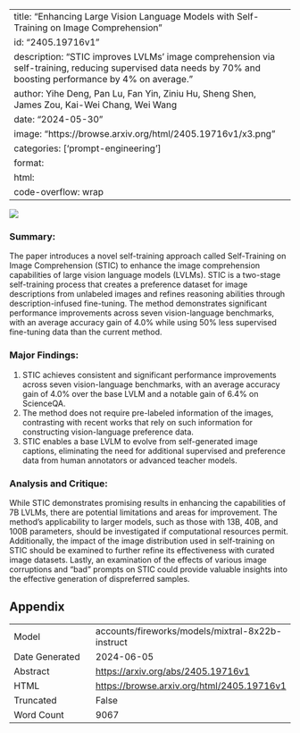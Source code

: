 
---
title: "Enhancing Large Vision Language Models with Self-Training on Image Comprehension"
id: "2405.19716v1"
description: "STIC improves LVLMs' image comprehension via self-training, reducing supervised data needs by 70% and boosting performance by 4% on average."
author: Yihe Deng, Pan Lu, Fan Yin, Ziniu Hu, Sheng Shen, James Zou, Kai-Wei Chang, Wei Wang
date: "2024-05-30"
image: "https://browse.arxiv.org/html/2405.19716v1/x3.png"
categories: ['prompt-engineering']
format:
  html:
    code-overflow: wrap
---

![](https://browse.arxiv.org/html/2405.19716v1/x3.png)

### Summary:

The paper introduces a novel self-training approach called Self-Training on Image Comprehension (STIC) to enhance the image comprehension capabilities of large vision language models (LVLMs). STIC is a two-stage self-training process that creates a preference dataset for image descriptions from unlabeled images and refines reasoning abilities through description-infused fine-tuning. The method demonstrates significant performance improvements across seven vision-language benchmarks, with an average accuracy gain of 4.0% while using 50% less supervised fine-tuning data than the current method.

### Major Findings:

1. STIC achieves consistent and significant performance improvements across seven vision-language benchmarks, with an average accuracy gain of 4.0% over the base LVLM and a notable gain of 6.4% on ScienceQA.
2. The method does not require pre-labeled information of the images, contrasting with recent works that rely on such information for constructing vision-language preference data.
3. STIC enables a base LVLM to evolve from self-generated image captions, eliminating the need for additional supervised and preference data from human annotators or advanced teacher models.

### Analysis and Critique:

While STIC demonstrates promising results in enhancing the capabilities of 7B LVLMs, there are potential limitations and areas for improvement. The method's applicability to larger models, such as those with 13B, 40B, and 100B parameters, should be investigated if computational resources permit. Additionally, the impact of the image distribution used in self-training on STIC should be examined to further refine its effectiveness with curated image datasets. Lastly, an examination of the effects of various image corruptions and "bad" prompts on STIC could provide valuable insights into the effective generation of dispreferred samples.

## Appendix

|          |          |
|----------|----------|
| Model     | accounts/fireworks/models/mixtral-8x22b-instruct       |
| Date Generated     | 2024-06-05       |
| Abstract | [https://arxiv.org/abs/2405.19716v1](https://arxiv.org/abs/2405.19716v1)        |
| HTML     | [https://browse.arxiv.org/html/2405.19716v1](https://browse.arxiv.org/html/2405.19716v1)       |
| Truncated       | False       |
| Word Count       | 9067       |